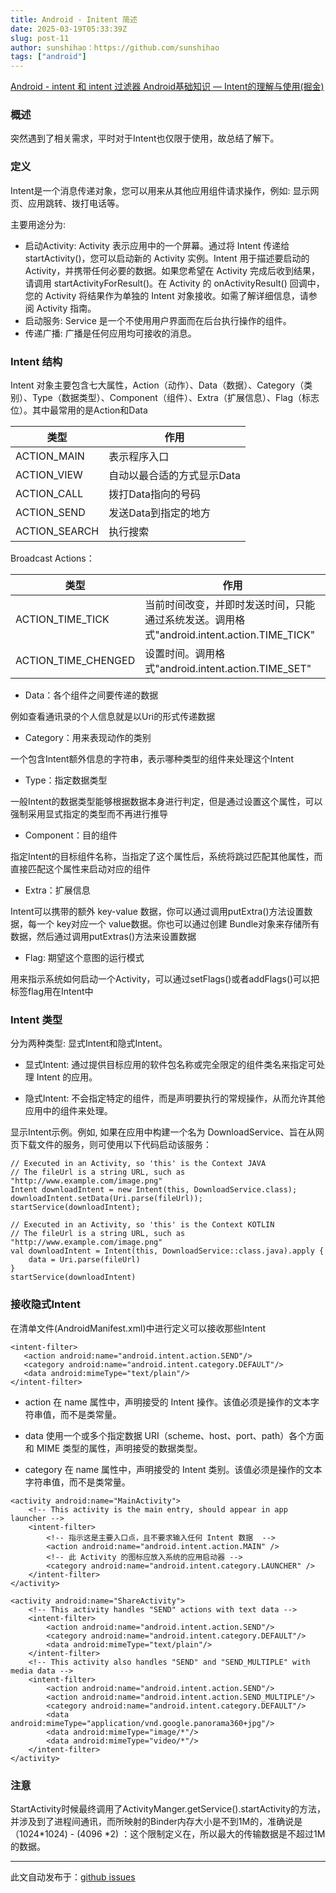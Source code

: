 ```yaml
---
title: Android - Initent 简述
date: 2025-03-19T05:33:39Z
slug: post-11
author: sunshihao：https://github.com/sunshihao
tags: ["android"]
---
```


[Android - intent 和 intent 过滤器 ](https://developer.android.google.cn/guide/components/intents-filters?hl=zh-cn#java)
[Android基础知识 — Intent的理解与使用(掘金)](https://juejin.cn/post/6844903950940897288?searchId=2023110115584736DD43F3A287B86395AA)

### 概述
突然遇到了相关需求，平时对于Intent也仅限于使用，故总结了解下。

### 定义
Intent是一个消息传递对象，您可以用来从其他应用组件请求操作，例如: 显示网页、应用跳转、拨打电话等。

主要用途分为:

- 启动Activity: Activity 表示应用中的一个屏幕。通过将 Intent 传递给 startActivity()，您可以启动新的 Activity 实例。Intent 用于描述要启动的 Activity，并携带任何必要的数据。如果您希望在 Activity 完成后收到结果，请调用 startActivityForResult()。在 Activity 的 onActivityResult() 回调中，您的 Activity 将结果作为单独的 Intent 对象接收。如需了解详细信息，请参阅 Activity 指南。
- 启动服务: Service 是一个不使用用户界面而在后台执行操作的组件。
- 传递广播: 广播是任何应用均可接收的消息。

### Intent 结构
Intent 对象主要包含七大属性，Action（动作）、Data（数据）、Category（类别）、Type（数据类型）、Component（组件）、Extra（扩展信息）、Flag（标志位）。其中最常用的是Action和Data


类型 | 作用
-- | --
ACTION_MAIN | 表示程序入口
ACTION_VIEW | 自动以最合适的方式显示Data
ACTION_CALL | 拨打Data指向的号码
ACTION_SEND | 发送Data到指定的地方
ACTION_SEARCH | 执行搜索


Broadcast Actions：


类型 | 作用
-- | --
ACTION_TIME_TICK | 当前时间改变，并即时发送时间，只能通过系统发送。调用格式"android.intent.action.TIME_TICK"
ACTION_TIME_CHENGED | 设置时间。调用格式"android.intent.action.TIME_SET"


- Data：各个组件之间要传递的数据

例如查看通讯录的个人信息就是以Uri的形式传递数据

- Category：用来表现动作的类别

一个包含Intent额外信息的字符串，表示哪种类型的组件来处理这个Intent

- Type：指定数据类型

一般Intent的数据类型能够根据数据本身进行判定，但是通过设置这个属性，可以强制采用显式指定的类型而不再进行推导

- Component：目的组件

指定Intent的目标组件名称，当指定了这个属性后，系统将跳过匹配其他属性，而直接匹配这个属性来启动对应的组件

- Extra：扩展信息

Intent可以携带的额外 key-value 数据，你可以通过调用putExtra()方法设置数据，每一个 key对应一个 value数据。你也可以通过创建 Bundle对象来存储所有数据，然后通过调用putExtras()方法来设置数据

- Flag: 期望这个意图的运行模式

用来指示系统如何启动一个Activity，可以通过setFlags()或者addFlags()可以把标签flag用在Intent中

### Intent 类型
分为两种类型: 显式Intent和隐式Intent。

- 显式Intent: 通过提供目标应用的软件包名称或完全限定的组件类名来指定可处理 Intent 的应用。

- 隐式Intent: 不会指定特定的组件，而是声明要执行的常规操作，从而允许其他应用中的组件来处理。

显示Intent示例。例如, 如果在应用中构建一个名为 DownloadService、旨在从网页下载文件的服务，则可使用以下代码启动该服务：

```
// Executed in an Activity, so 'this' is the Context JAVA
// The fileUrl is a string URL, such as "http://www.example.com/image.png"
Intent downloadIntent = new Intent(this, DownloadService.class);
downloadIntent.setData(Uri.parse(fileUrl));
startService(downloadIntent);
```

```
// Executed in an Activity, so 'this' is the Context KOTLIN
// The fileUrl is a string URL, such as "http://www.example.com/image.png"
val downloadIntent = Intent(this, DownloadService::class.java).apply {
    data = Uri.parse(fileUrl)
}
startService(downloadIntent)
```

### 接收隐式Intent

在清单文件(AndroidManifest.xml)中进行定义可以接收那些Intent

```
<intent-filter>
   <action android:name="android.intent.action.SEND"/>
   <category android:name="android.intent.category.DEFAULT"/>
   <data android:mimeType="text/plain"/>
</intent-filter>
```

- action 在 name 属性中，声明接受的 Intent 操作。该值必须是操作的文本字符串值，而不是类常量。

- data 使用一个或多个指定数据 URI（scheme、host、port、path）各个方面和 MIME 类型的属性，声明接受的数据类型。

- category 在 name 属性中，声明接受的 Intent 类别。该值必须是操作的文本字符串值，而不是类常量。

```
<activity android:name="MainActivity">
    <!-- This activity is the main entry, should appear in app launcher -->
    <intent-filter>
        <!-- 指示这是主要入口点，且不要求输入任何 Intent 数据  -->
        <action android:name="android.intent.action.MAIN" />
        <!-- 此 Activity 的图标应放入系统的应用启动器 -->
        <category android:name="android.intent.category.LAUNCHER" />
    </intent-filter>
</activity>

<activity android:name="ShareActivity">
    <!-- This activity handles "SEND" actions with text data -->
    <intent-filter>
        <action android:name="android.intent.action.SEND"/>
        <category android:name="android.intent.category.DEFAULT"/>
        <data android:mimeType="text/plain"/>
    </intent-filter>
    <!-- This activity also handles "SEND" and "SEND_MULTIPLE" with media data -->
    <intent-filter>
        <action android:name="android.intent.action.SEND"/>
        <action android:name="android.intent.action.SEND_MULTIPLE"/>
        <category android:name="android.intent.category.DEFAULT"/>
        <data android:mimeType="application/vnd.google.panorama360+jpg"/>
        <data android:mimeType="image/*"/>
        <data android:mimeType="video/*"/>
    </intent-filter>
</activity>
```

### 注意

StartActivity时候最终调用了ActivityManger.getService().startActivity的方法，并涉及到了进程间通讯，️而所映射的Binder内存大小是不到1M的，准确说是 （1024*1024) - (4096 *2) ：这个限制定义在，所以最大的传输数据是不超过1M的数据。

---
此文自动发布于：<a href="https://github.com/sunshihao/sunshihao.github.io/issues/11" target="_blank">github issues</a>
